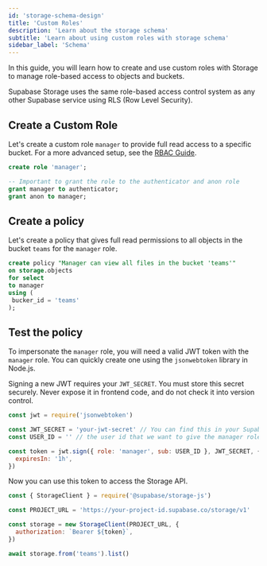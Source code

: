 ```yaml
---
id: 'storage-schema-design'
title: 'Custom Roles'
description: 'Learn about the storage schema'
subtitle: 'Learn about using custom roles with storage schema'
sidebar_label: 'Schema'
---
```


In this guide, you will learn how to create and use custom roles with Storage to manage role-based access to objects and buckets.

Supabase Storage uses the same role-based access control system as any other Supabase service using RLS (Row Level Security).

## Create a Custom Role

Let's create a custom role `manager` to provide full read access to a specific bucket. For a more advanced setup, see the [RBAC Guide](/docs/guides/auth/custom-claims-and-role-based-access-control-rbac#create-auth-hook-to-apply-user-role).

```sql
create role 'manager';

-- Important to grant the role to the authenticator and anon role
grant manager to authenticator;
grant anon to manager;
```

## Create a policy

Let's create a policy that gives full read permissions to all objects in the bucket `teams` for the `manager` role.

```sql
create policy "Manager can view all files in the bucket 'teams'"
on storage.objects
for select
to manager
using (
 bucker_id = 'teams'
);
```

## Test the policy

To impersonate the `manager` role, you will need a valid JWT token with the `manager` role.
You can quickly create one using the `jsonwebtoken` library in Node.js.

<Admonition type="danger">

Signing a new JWT requires your `JWT_SECRET`. You must store this secret securely. Never expose it in frontend code, and do not check it into version control.

</Admonition>

```js
const jwt = require('jsonwebtoken')

const JWT_SECRET = 'your-jwt-secret' // You can find this in your Supabase project settings under API. Store this securely.
const USER_ID = '' // the user id that we want to give the manager role

const token = jwt.sign({ role: 'manager', sub: USER_ID }, JWT_SECRET, {
  expiresIn: '1h',
})
```

Now you can use this token to access the Storage API.

```js
const { StorageClient } = require('@supabase/storage-js')

const PROJECT_URL = 'https://your-project-id.supabase.co/storage/v1'

const storage = new StorageClient(PROJECT_URL, {
  authorization: `Bearer ${token}`,
})

await storage.from('teams').list()
```
